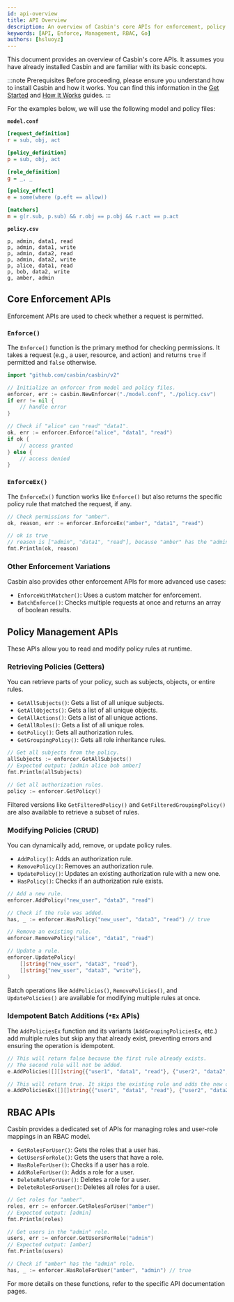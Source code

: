 ```yaml
---
id: api-overview
title: API Overview
description: An overview of Casbin's core APIs for enforcement, policy management, and RBAC.
keywords: [API, Enforce, Management, RBAC, Go]
authors: [hsluoyz]
---
```


This document provides an overview of Casbin's core APIs. It assumes you have already installed Casbin and are familiar with its basic concepts.

:::note Prerequisites
Before proceeding, please ensure you understand how to install Casbin and how it works. You can find this information in the [Get Started](/docs/basics/get-started) and [How It Works](/docs/basics/how-it-works) guides.
:::

For the examples below, we will use the following model and policy files:

**`model.conf`**
```ini
[request_definition]
r = sub, obj, act

[policy_definition]
p = sub, obj, act

[role_definition]
g = _, _

[policy_effect]
e = some(where (p.eft == allow))

[matchers]
m = g(r.sub, p.sub) && r.obj == p.obj && r.act == p.act
```

**`policy.csv`**
```csv
p, admin, data1, read
p, admin, data1, write
p, admin, data2, read
p, admin, data2, write
p, alice, data1, read
p, bob, data2, write
g, amber, admin
```

## Core Enforcement APIs

Enforcement APIs are used to check whether a request is permitted.

### `Enforce()`

The `Enforce()` function is the primary method for checking permissions. It takes a request (e.g., a user, resource, and action) and returns `true` if permitted and `false` otherwise.

```go
import "github.com/casbin/casbin/v2"

// Initialize an enforcer from model and policy files.
enforcer, err := casbin.NewEnforcer("./model.conf", "./policy.csv")
if err != nil {
    // handle error
}

// Check if "alice" can "read" "data1".
ok, err := enforcer.Enforce("alice", "data1", "read")
if ok {
    // access granted
} else {
    // access denied
}
```

### `EnforceEx()`

The `EnforceEx()` function works like `Enforce()` but also returns the specific policy rule that matched the request, if any.

```go
// Check permissions for "amber".
ok, reason, err := enforcer.EnforceEx("amber", "data1", "read")

// ok is true
// reason is ["admin", "data1", "read"], because "amber" has the "admin" role.
fmt.Println(ok, reason)
```

### Other Enforcement Variations

Casbin also provides other enforcement APIs for more advanced use cases:
-   `EnforceWithMatcher()`: Uses a custom matcher for enforcement.
-   `BatchEnforce()`: Checks multiple requests at once and returns an array of boolean results.

## Policy Management APIs

These APIs allow you to read and modify policy rules at runtime.

### Retrieving Policies (Getters)

You can retrieve parts of your policy, such as subjects, objects, or entire rules.

-   `GetAllSubjects()`: Gets a list of all unique subjects.
-   `GetAllObjects()`: Gets a list of all unique objects.
-   `GetAllActions()`: Gets a list of all unique actions.
-   `GetAllRoles()`: Gets a list of all unique roles.
-   `GetPolicy()`: Gets all authorization rules.
-   `GetGroupingPolicy()`: Gets all role inheritance rules.

```go
// Get all subjects from the policy.
allSubjects := enforcer.GetAllSubjects()
// Expected output: [admin alice bob amber]
fmt.Println(allSubjects)

// Get all authorization rules.
policy := enforcer.GetPolicy()
```

Filtered versions like `GetFilteredPolicy()` and `GetFilteredGroupingPolicy()` are also available to retrieve a subset of rules.

### Modifying Policies (CRUD)

You can dynamically add, remove, or update policy rules.

-   `AddPolicy()`: Adds an authorization rule.
-   `RemovePolicy()`: Removes an authorization rule.
-   `UpdatePolicy()`: Updates an existing authorization rule with a new one.
-   `HasPolicy()`: Checks if an authorization rule exists.

```go
// Add a new rule.
enforcer.AddPolicy("new_user", "data3", "read")

// Check if the rule was added.
has, _ := enforcer.HasPolicy("new_user", "data3", "read") // true

// Remove an existing rule.
enforcer.RemovePolicy("alice", "data1", "read")

// Update a rule.
enforcer.UpdatePolicy(
    []string{"new_user", "data3", "read"}, 
    []string{"new_user", "data3", "write"},
)
```

Batch operations like `AddPolicies()`, `RemovePolicies()`, and `UpdatePolicies()` are available for modifying multiple rules at once.

### Idempotent Batch Additions (`*Ex` APIs)

The `AddPoliciesEx` function and its variants (`AddGroupingPoliciesEx`, etc.) add multiple rules but skip any that already exist, preventing errors and ensuring the operation is idempotent.

```go
// This will return false because the first rule already exists.
// The second rule will not be added.
e.AddPolicies([][]string{{"user1", "data1", "read"}, {"user2", "data2", "read"}})

// This will return true. It skips the existing rule and adds the new one.
e.AddPoliciesEx([][]string{{"user1", "data1", "read"}, {"user2", "data2", "read"}})
```

## RBAC APIs

Casbin provides a dedicated set of APIs for managing roles and user-role mappings in an RBAC model.

-   `GetRolesForUser()`: Gets the roles that a user has.
-   `GetUsersForRole()`: Gets the users that have a role.
-   `HasRoleForUser()`: Checks if a user has a role.
-   `AddRoleForUser()`: Adds a role for a user.
-   `DeleteRoleForUser()`: Deletes a role for a user.
-   `DeleteRolesForUser()`: Deletes all roles for a user.

```go
// Get roles for "amber".
roles, err := enforcer.GetRolesForUser("amber")
// Expected output: [admin]
fmt.Println(roles)

// Get users in the "admin" role.
users, err := enforcer.GetUsersForRole("admin")
// Expected output: [amber]
fmt.Println(users)

// Check if "amber" has the "admin" role.
has, _ := enforcer.HasRoleForUser("amber", "admin") // true
```

For more details on these functions, refer to the specific API documentation pages.